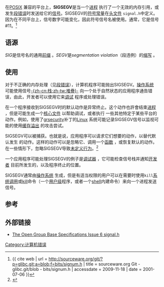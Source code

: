 {{noteTA
|G1=IT
|1=zh-cn:宏;zh-tw:巨集
|2=zh-cn:段;zh-tw:區段
|3=zh-cn:栈;zh-tw:堆疊
}}
{{Infobox Computing signal
|description = 无效内存引用
|action      = 进程异常终止
| SEGV_MAPERR | 地址没有映射到对象
| SEGV_ACCERR | 对映射的对象没有权限
}}
在[[POSIX|POSIX]]<!-- Original: [[POSIX|POSIX]] -->兼容的平台上，'''SIGSEGV'''是当一个[[行程|进程]]<!-- Original: [[process_(computing)|process]] -->执行了一个无效的内存引用，或发生[[段错误|段错误]]时发送给它的[[信号_(计算机科学)|信号]]。SIGSEGV的[[C语言预处理器|符号常量]]在[[头文件|头文件]]<!-- Original: [[header_file|header file]] --><code>signal.h</code>中定义。因为在不同平台上，信号数字可能变化，因此符号信号名被使用。通常，它是信号#11。<ref>{{ cite web | url = http://sourceware.org/git/?p=glibc.git;a=blob;f=bits/signum.h | title = sourceware.org Git - glibc.git/blob - bits/signum.h | accessdate = 2009-11-18 | date = 2001-07-06 }}{{dead link|date=2017年11月 |bot=InternetArchiveBot |fix-attempted=yes }}</ref>

== 语源 ==
''SIG''是信号名的通用[[詞綴|前缀]]<!-- Original: [[Prefix_(linguistics)|prefix]] -->。''SEGV''是''segmentation violation''（段违例）的[[縮寫|缩写]]<!-- Original: [[abbreviation|abbreviation]] -->。

== 使用 ==
对于不正确的内存处理（见[[段错误|段错误]]），计算机程序可能抛出SIGSEGV。[[操作系统|操作系统]]<!-- Original: [[operating_system|operating system]] -->可能使用信号[[堆栈|-{zh-cn:栈;zh-tw:堆疊}-]]<!-- Original: [[Stack_(data_structure)|stack]] -->向一个处于自然状态的应用程序通告错误，由此，开发者可以使用它来[[调试|调试]]<!-- Original: [[debug|debug]] -->程序或处理错误。

在一个程序接收到SIGSEGV时的默认动作是异常终止。这个动作也許會结束[[行程|进程]]<!-- Original: [[process_(computing)|process]] -->，但是可能生成一个[[核心文件|核心文件]]<!-- Original: [[core_file|core file]] -->以帮助调试，或者执行<!-- perform -->一些其他特定于某些平台的动作。例如，使用了[[grsecurity|grsecurity]]补丁的[[Linux|Linux]]<!-- Original: [[Linux|Linux]] -->系统可能记录SIGSEGV信号以监视可能的使用[[缓存溢出|缓存溢出]]<!-- Original: [[buffer_overflow|buffer overflow]] -->的攻击尝试。

SIGSEGV可以被捕获。也就是说，应用程序可以请求它们想要的动作，以替代默认发生<!-- occur -->的动作。这样的动作可以是忽略它、调用一个[[子程序|函数]]<!-- Original: [[subroutine|function]] -->，或恢复默认的动作。在一些情形下，忽略SIGSEGV导致[[未定义行为|未定义行为]]。<ref>{{cite web | url = http://www.opengroup.org/onlinepubs/009695399/functions/xsh_chap02_04.html | title = System Interfaces Chapter 2 | date = 2004年 | accessdate = 2009-11-18 | archive-date = 2009-03-03 | archive-url = https://web.archive.org/web/20090303103437/http://opengroup.org/onlinepubs/009695399/functions/xsh_chap02_04.html | dead-url = no }}</ref>

一个应用程序可能处理SIGSEGV的例子是[[调试工具|调试器]]<!-- Original: [[debugger|debugger]] -->，它可能检查信号栈并通知[[软件设计师|开发者]]<!-- Original: [[Software_developer|developer]] -->目前所发生的，以及程序终止的位置。

SIGSEGV通常由[[操作系统|操作系统]]<!-- Original: [[operating_system|operating system]] -->生成，但是有适当权限的用户可以在需要时使用<code>kill</code>[[系统调用|系统调用]]或[[kill_(Unix)|kill]]命令（一个[[用户级_(计算机科学)|用户级]]程序，或者一个[[Unix_shell|shell]]内建命令）来向一个进程发送信号。

== 参考 ==
{{reflist}}

== 外部链接 ==
* [http://www.opengroup.org/onlinepubs/009695399/basedefs/signal.h.html The Open Group Base Specifications Issue 6 signal.h]{{Wayback|url=http://www.opengroup.org/onlinepubs/009695399/basedefs/signal.h.html |date=20091025174604 }}

{{Computing signals}}

[[Category:计算机错误|Category:计算机错误]]